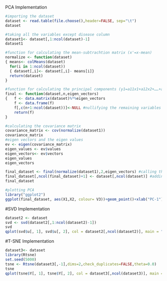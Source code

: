 PCA Implementation
```r
#importing the dataset
dataset <- read.table(file.choose(),header=FALSE, sep="\t") 
dataset
```

```r
#taking all the variables except disease column
dataset1<- dataset[,1:ncol(dataset)-1]
dataset1 
```

```r
#function for calculating the mean-subtrachtion matrix (x'=x-mean)
normalize <- function(dataset)
{ means<- colMeans(dataset)
  for(i in 1:ncol(dataset))
  { dataset[,i]<- dataset[,i]- means[i]}
  return(dataset)
}

```

```r
#function for calculating the principal components (y1=a11x1+a12x2+……+a1nxn)
final <- function(dataset,n,eigen_vectors)
{   f <- data.matrix(dataset)%*%eigen_vectors
    f <- data.frame(f)
    f[,c(n+1:ncol(dataset))]<-NULL #nullifying the remaining variables except first two
    return(f)
}
```


```r
#calculating the covariance matrix
covariance_matrix <- cov(normalize(dataset1))
covariance_matrix
#eigen vectors and the eigen values
ev <- eigen(covariance_matrix)
eigen_values <- ev$values
eigen_vectors<- ev$vectors
eigen_values
eigen_vectors
```

```r
final_dataset <- final(normalize(dataset1),2,eigen_vectors) #calling the function that we defined
final_dataset[,ncol(final_dataset)+1] <- dataset[,ncol(dataset)] #adding the last column (diseases) to the final dataset again 
final_dataset
```

```r
#plotting PCA
library("ggplot2")
ggplot(final_dataset, aes(X1,X2, colour= V3))+geom_point()+xlab("PC-1")+ylab("PC-2")+ggtitle("PCA")+labs(colour = "Diseases")

```
#SVD Implementation
```r
dataset2 <- dataset
svd <- svd(dataset2[,1:ncol(dataset2)-1])
svd
qplot(svd$u[, 1], svd$u[, 2], col = dataset2[,ncol(dataset2)], main = "SVD", xlab = "FEATURE-1", ylab = "FEATURE-2")+labs(colour="Diseases")
```
#T-SNE Implementation
```r
dataset3<- dataset
library(Rtsne)
set.seed(5000)
tsne <- Rtsne(dataset3[,-1],dims=2,check_duplicates=FALSE,theta=0.0)
tsne
qplot(tsne$Y[, 1], tsne$Y[, 2], col = dataset3[,ncol(dataset3)], main = "T-SNE", xlab = "FEATURE-1", ylab = "FEATURE-2")+labs(colour="Diseases")
```

